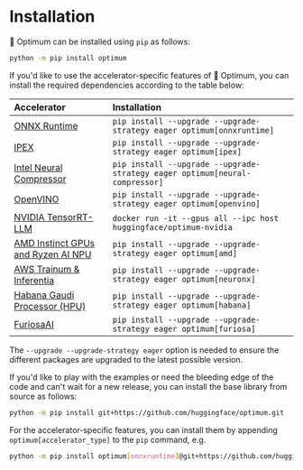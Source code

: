 <!--Copyright 2022 The HuggingFace Team. All rights reserved.

Licensed under the Apache License, Version 2.0 (the "License"); you may not use this file except in compliance with
the License. You may obtain a copy of the License at

http://www.apache.org/licenses/LICENSE-2.0

Unless required by applicable law or agreed to in writing, software distributed under the License is distributed on
an "AS IS" BASIS, WITHOUT WARRANTIES OR CONDITIONS OF ANY KIND, either express or implied. See the License for the
specific language governing permissions and limitations under the License.
-->

# Installation

🤗 Optimum can be installed using `pip` as follows:

```bash
python -m pip install optimum
```

If you'd like to use the accelerator-specific features of 🤗 Optimum, you can install the required dependencies according to the table below:

| Accelerator                                                                                                            | Installation                                                      |
|:-----------------------------------------------------------------------------------------------------------------------|:------------------------------------------------------------------|
| [ONNX Runtime](https://huggingface.co/docs/optimum/onnxruntime/overview)                                               | `pip install --upgrade --upgrade-strategy eager optimum[onnxruntime]`       |
| [IPEX](https://huggingface.co/docs/optimum/intel/index)                                                                | `pip install --upgrade --upgrade-strategy eager optimum[ipex]`              |
| [Intel Neural Compressor](https://huggingface.co/docs/optimum/intel/index)                                             | `pip install --upgrade --upgrade-strategy eager optimum[neural-compressor]` |
| [OpenVINO](https://huggingface.co/docs/optimum/intel/index)                                                            | `pip install --upgrade --upgrade-strategy eager optimum[openvino]`          |
| [NVIDIA TensorRT-LLM](https://huggingface.co/docs/optimum/main/en/nvidia_overview)                                     | `docker run -it --gpus all --ipc host huggingface/optimum-nvidia`           |
| [AMD Instinct GPUs and Ryzen AI NPU](https://huggingface.co/docs/optimum/amd/index)                                    | `pip install --upgrade --upgrade-strategy eager optimum[amd]`               |
| [AWS Trainum & Inferentia](https://huggingface.co/docs/optimum-neuron/index)                                           | `pip install --upgrade --upgrade-strategy eager optimum[neuronx]`           |
| [Habana Gaudi Processor (HPU)](https://huggingface.co/docs/optimum/habana/index)                                       | `pip install --upgrade --upgrade-strategy eager optimum[habana]`            |
| [FuriosaAI](https://huggingface.co/docs/optimum/furiosa/index)                                                         | `pip install --upgrade --upgrade-strategy eager optimum[furiosa]`           |

The `--upgrade --upgrade-strategy eager` option is needed to ensure the different packages are upgraded to the latest possible version.

If you'd like to play with the examples or need the bleeding edge of the code and can't wait for a new release, you can install the base library from source as follows:

```bash
python -m pip install git+https://github.com/huggingface/optimum.git
```

For the accelerator-specific features, you can install them by appending `optimum[accelerator_type]` to the `pip` command, e.g.

```bash
python -m pip install optimum[onnxruntime]@git+https://github.com/huggingface/optimum.git
```

